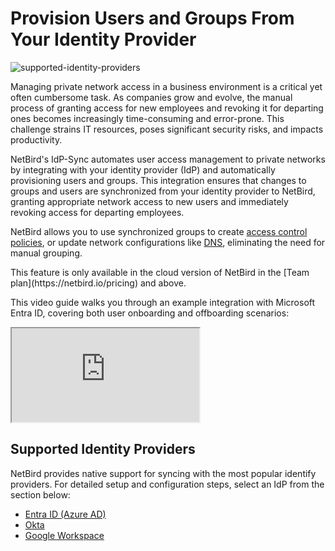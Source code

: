 # Provision Users and Groups From Your Identity Provider

<p>
    <img src="/docs-static/img/how-to-guides/supported-identity-providers.png" alt="supported-identity-providers"
         className="imagewrapper-big"/>
</p>

Managing private network access in a business environment is a critical yet often cumbersome task.
As companies grow and evolve, the manual process of granting access for new employees and revoking it for
departing ones becomes increasingly time-consuming and error-prone. This challenge strains IT resources, poses significant
security risks, and impacts productivity.

NetBird's IdP-Sync automates user access management to private networks by integrating with your identity provider (IdP)
and automatically provisioning users and groups. This integration ensures that changes to groups and users are
synchronized from your identity provider to NetBird, granting appropriate network access to new users and immediately
revoking access for departing employees.

NetBird allows you to use synchronized groups to create [access control policies](/how-to/manage-network-access#creating-policies),
or update network configurations like [DNS](/how-to/manage-dns-in-your-network#distribution-groups),
eliminating the need for manual grouping.

<Note>
    This feature is only available in the cloud version of NetBird in the [Team plan](https://netbird.io/pricing) and above.
</Note>


This video guide walks you through an example integration with Microsoft Entra ID, covering both user onboarding and
offboarding scenarios:

<div className="videowrapper">
    <iframe src="https://www.youtube.com/embed/RxYWTpf7cgY" allow="fullscreen;"></iframe>
</div>

## Supported Identity Providers

NetBird provides native support for syncing with the most popular identify providers.
For detailed setup and configuration steps, select an IdP from the section below:

* [Entra ID (Azure AD)](/how-to/microsoft-entra-id-sync)
* [Okta](/how-to/okta-sync)
* [Google Workspace](/how-to/google-workspace-sync)

